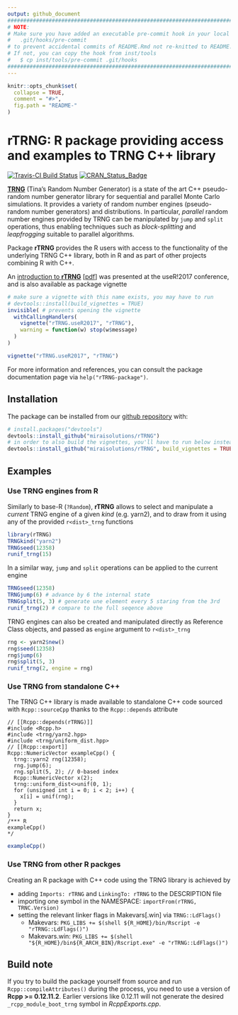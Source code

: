 ```yaml
---
output: github_document
################################################################################
# NOTE: 
# Make sure you have added an executable pre-commit hook in your local checkout 
#   .git/hooks/pre-commit
# to prevent accidental commits of README.Rmd not re-knitted to README.md.
# If not, you can copy the hook from inst/tools
#   $ cp inst/tools/pre-commit .git/hooks
################################################################################
---
```


<!-- README.md is generated from README.Rmd. Please edit that file -->


```r
knitr::opts_chunk$set(
  collapse = TRUE,
  comment = "#>",
  fig.path = "README-"
)
```

# rTRNG: R package providing access and examples to TRNG C++ library

[![Travis-CI Build Status](https://travis-ci.org/miraisolutions/rTRNG.svg?branch=master)](https://travis-ci.org/miraisolutions/rTRNG)
[![CRAN_Status_Badge](http://www.r-pkg.org/badges/version/rTRNG)](https://cran.r-project.org/package=rTRNG)

**[TRNG](https://numbercrunch.de/trng/)** (Tina's Random Number Generator) is a
state of the art C++ pseudo-random number generator library for sequential and
parallel Monte Carlo simulations. It provides a variety of random number engines
(pseudo-random number generators) and distributions. In particular, *parallel*
random number engines provided by TRNG can be manipulated by `jump` and `split`
operations, thus enabling techniques such as _block-splitting_ and
_leapfrogging_ suitable to parallel algorithms.

Package **rTRNG** provides the R users with access to the functionality of the
underlying TRNG C++ library, both in R and as part of other projects combining R
with C++.

An
[introduction to **rTRNG**](https://user2017.sched.com/event/Axpj/rtrng-advanced-parallel-random-number-generation-in-r)
[[pdf](http://schd.ws/hosted_files/user2017/93/Mirai.rTRNG.useR2017.pdf)]
was presented at the useR!2017 conference, and is also available as package
vignette
```r
# make sure a vignette with this name exists, you may have to run
# devtools::install(build_vignettes = TRUE)
invisible( # prevents opening the vignette
  withCallingHandlers(
    vignette("rTRNG.useR2017", "rTRNG"),
    warning = function(w) stop(w$message)
  )
)
```
```r
vignette("rTRNG.useR2017", "rTRNG")
```
For more information and references, you can consult the package documentation
page via `help("rTRNG-package")`.


## Installation

The package can be installed from our 
[github repository](https://github.com/miraisolutions/rTRNG) with:
```r
# install.packages("devtools")
devtools::install_github("miraisolutions/rTRNG")
# in order to also build the vignettes, you'll have to run below instead
devtools::install_github("miraisolutions/rTRNG", build_vignettes = TRUE)
```


## Examples 

### Use TRNG engines from R

Similarly to base-R (`?Random`), **rTRNG** allows to select and manipulate a
_current_ TRNG engine of a given _kind_ (e.g. yarn2), and to draw from it using
any of the provided `r<dist>_trng` functions
```r
library(rTRNG)
TRNGkind("yarn2") 
TRNGseed(12358)
runif_trng(15)
```
In a similar way, `jump` and `split` operations can be applied to the current
engine
```r
TRNGseed(12358)
TRNGjump(6) # advance by 6 the internal state
TRNGsplit(5, 3) # generate une element every 5 staring from the 3rd
runif_trng(2) # compare to the full seqence above
```

TRNG engines can also be created and manipulated directly as Reference Class
objects, and passed as `engine` argument to `r<dist>_trng`
```r
rng <- yarn2$new()
rng$seed(12358)
rng$jump(6)
rng$split(5, 3)
runif_trng(2, engine = rng)
```

### Use TRNG from standalone C++

The TRNG C++ library is made available to standalone C++ code sourced with
`Rcpp::sourceCpp` thanks to the `Rcpp::depends` attribute
```Rcpp
// [[Rcpp::depends(rTRNG)]]
#include <Rcpp.h>
#include <trng/yarn2.hpp>
#include <trng/uniform_dist.hpp>
// [[Rcpp::export]]
Rcpp::NumericVector exampleCpp() {
  trng::yarn2 rng(12358);
  rng.jump(6);
  rng.split(5, 2); // 0-based index
  Rcpp::NumericVector x(2);
  trng::uniform_dist<>unif(0, 1);
  for (unsigned int i = 0; i < 2; i++) {
    x[i] = unif(rng);
  }
  return x;
}
/*** R
exampleCpp()
*/
```
```r
exampleCpp()
```

### Use TRNG from other R packges

Creating an R package with C++ code using the TRNG library is achieved by

* adding `Imports: rTRNG` and `LinkingTo: rTRNG` to the DESCRIPTION file
* importing one symbol in the NAMESPACE: `importFrom(rTRNG, TRNC.Version)`
* setting the relevant linker flags in Makevars[.win] via `TRNG::LdFlags()`
    * Makevars: `PKG_LIBS += $(shell ${R_HOME}/bin/Rscript -e "rTRNG::LdFlags()")`
    * Makevars.win: `PKG_LIBS += $(shell "${R_HOME}/bin${R_ARCH_BIN}/Rscript.exe" -e "rTRNG::LdFlags()")`


## Build note

If you try to build the package yourself from source and run
`Rcpp::compileAttributes()` during the process, you need to use a version of
**Rcpp >= 0.12.11.2**. Earlier versions like 0.12.11 will not generate the
desired `_rcpp_module_boot_trng` symbol in _RcppExports.cpp_.
